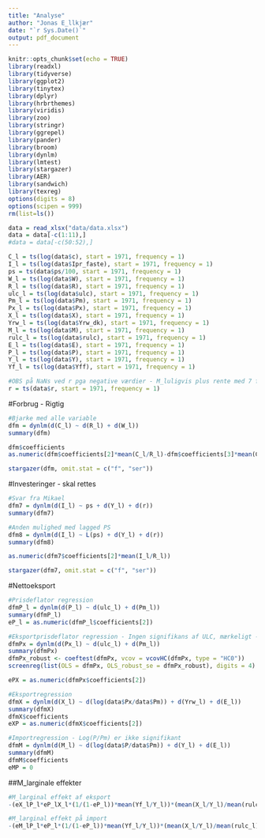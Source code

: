 ```yaml
---
title: "Analyse"
author: "Jonas E_llkjær"
date: "`r Sys.Date()`"
output: pdf_document
---
```


```r
knitr::opts_chunk$set(echo = TRUE)
library(readxl)
library(tidyverse)
library(ggplot2)
library(tinytex)
library(dplyr)
library(hrbrthemes)
library(viridis)
library(zoo)
library(stringr)
library(ggrepel)
library(pander)
library(broom)
library(dynlm)
library(lmtest)
library(stargazer)
library(AER)
library(sandwich)
library(texreg)
options(digits = 8)
options(scipen = 999)
rm(list=ls())
```

```r
data = read_xlsx("data/data.xlsx")
data = data[-c(1:11),]
#data = data[-c(50:52),]
```

```r
C_l = ts(log(data$c), start = 1971, frequency = 1)
I_l = ts(log(data$Ipr_faste), start = 1971, frequency = 1)
ps = ts(data$ps/100, start = 1971, frequency = 1)
W_l = ts(log(data$W), start = 1971, frequency = 1)
R_l = ts(log(data$R), start = 1971, frequency = 1)
ulc_l = ts(log(data$ulc), start = 1971, frequency = 1)
Pm_l = ts(log(data$Pm), start = 1971, frequency = 1)
Px_l = ts(log(data$Px), start = 1971, frequency = 1)
X_l = ts(log(data$X), start = 1971, frequency = 1)
Yrw_l = ts(log(data$Yrw_dk), start = 1971, frequency = 1)
M_l = ts(log(data$M), start = 1971, frequency = 1)
rulc_l = ts(log(data$rulc), start = 1971, frequency = 1)
E_l = ts(log(data$E), start = 1971, frequency = 1)
P_l = ts(log(data$P), start = 1971, frequency = 1)
Y_l = ts(log(data$Y), start = 1971, frequency = 1)
Yf_l = ts(log(data$Yff), start = 1971, frequency = 1)

#OBS på NaNs ved r pga negative værdier - M_luligvis plus rente med 7 for at undgå? ændrer det noget?
r = ts(data$r, start = 1971, frequency = 1)
```

#Forbrug - Rigtig
```r
#Bjarke med alle variable
dfm = dynlm(d(C_l) ~ d(R_l) + d(W_l))
summary(dfm)

dfm$coefficients
as.numeric(dfm$coefficients[2]*mean(C_l/R_l)-dfm$coefficients[3]*mean(C_l/W_l))
```

```r
stargazer(dfm, omit.stat = c("f", "ser"))
```

#Investeringer - skal rettes
```r
#Svar fra Mikael
dfm7 = dynlm(d(I_l) ~ ps + d(Y_l) + d(r))
summary(dfm7)

#Anden mulighed med lagged PS
dfm8 = dynlm(d(I_l) ~ L(ps) + d(Y_l) + d(r))
summary(dfm8)

as.numeric(dfm7$coefficients[2]*mean(I_l/R_l))
```

```r
stargazer(dfm7, omit.stat = c("f", "ser"))
```




#Nettoeksport
```r
#Prisdeflator regression
dfmP_l = dynlm(d(P_l) ~ d(ulc_l) + d(Pm_l))
summary(dfmP_l)
eP_l = as.numeric(dfmP_l$coefficients[2])

#Eksportprisdeflator regression - Ingen signifikans af ULC, mærkeligt - fuck
dfmPx = dynlm(d(Px_l) ~ d(ulc_l) + d(Pm_l))
summary(dfmPx)
dfmPx_robust <- coeftest(dfmPx, vcov = vcovHC(dfmPx, type = "HC0"))
screenreg(list(OLS = dfmPx, OLS_robust_se = dfmPx_robust), digits = 4)

ePX = as.numeric(dfmPx$coefficients[2])

#Eksportregression
dfmX = dynlm(d(X_l) ~ d(log(data$Px/data$Pm)) + d(Yrw_l) + d(E_l))
summary(dfmX)
dfmX$coefficients
eXP = as.numeric(dfmX$coefficients[2])

#Importregression - Log(P/Pm) er ikke signifikant
dfmM = dynlm(d(M_l) ~ d(log(data$P/data$Pm)) + d(Y_l) + d(E_l))
summary(dfmM)
dfmM$coefficients
eMP = 0
```

##M_larginale effekter
```r
#M_larginal effekt af eksport
-(eX_lP_l*eP_lX_l*(1/(1-eP_l))*mean(Yf_l/Y_l))*(mean(X_l/Y_l)/mean(rulc_l))

#M_larginal effekt på import
-(eM_lP_l*eP_l*(1/(1-eP_l))*mean(Yf_l/Y_l))*(mean(X_l/Y_l)/mean(rulc_l))
```

